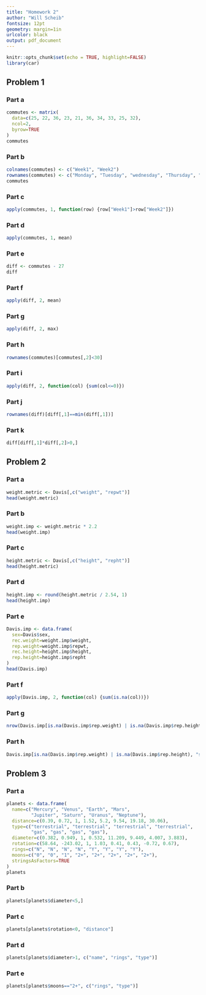 ```yaml
---
title: "Homework 2" 
author: "Will Scheib"
fontsize: 12pt
geometry: margin=1in
urlcolor: black
output: pdf_document
---
```


```r
knitr::opts_chunk$set(echo = TRUE, highlight=FALSE)
library(car)
```

## Problem 1
### Part a
```r
commutes <- matrix(
  data=c(25, 22, 36, 23, 21, 36, 34, 33, 25, 32),
  ncol=2,
  byrow=TRUE
)
commutes
```

### Part b
```r
colnames(commutes) <- c("Week1", "Week2")
rownames(commutes) <- c("Monday", "Tuesday", "wednesday", "Thursday", "Friday")
commutes
```
\newpage
### Part c
```r
apply(commutes, 1, function(row) {row["Week1"]>row["Week2"]})
```

### Part d
```r
apply(commutes, 1, mean)
```

### Part e
```r
diff <- commutes - 27
diff
```

### Part f
```r
apply(diff, 2, mean)
```

### Part g
```r
apply(diff, 2, max)
```

### Part h
```r
rownames(commutes)[commutes[,2]<30]
```

### Part i
```r
apply(diff, 2, function(col) {sum(col<=0)})
```

### Part j
```r
rownames(diff)[diff[,1]==min(diff[,1])]
```

### Part k
```r
diff[diff[,1]*diff[,2]>0,]
```

## Problem 2
### Part a
```r
weight.metric <- Davis[,c("weight", "repwt")]
head(weight.metric)
```

### Part b
```r
weight.imp <- weight.metric * 2.2
head(weight.imp)
```

### Part c
```r
height.metric <- Davis[,c("height", "repht")]
head(height.metric)
```

### Part d
```r
height.imp <- round(height.metric / 2.54, 1)
head(height.imp)
```
\newpage
### Part e
```r
Davis.imp <- data.frame(
  sex=Davis$sex,
  rec.weight=weight.imp$weight,
  rep.weight=weight.imp$repwt,
  rec.height=height.imp$height,
  rep.height=height.imp$repht
)
head(Davis.imp)
```

### Part f
```r
apply(Davis.imp, 2, function(col) {sum(is.na(col))})
```

### Part g
```r
nrow(Davis.imp[is.na(Davis.imp$rep.weight) | is.na(Davis.imp$rep.height),])
```

### Part h
```r
Davis.imp[is.na(Davis.imp$rep.weight) | is.na(Davis.imp$rep.height), "sex"]
```

## Problem 3
### Part a
```r
planets <- data.frame(
  name=c("Mercury", "Venus", "Earth", "Mars",
         "Jupiter", "Saturn", "Uranus", "Neptune"),
  distance=c(0.39, 0.72, 1, 1.52, 5.2, 9.54, 19.18, 30.06),
  type=c("terrestrial", "terrestrial", "terrestrial", "terrestrial",
         "gas", "gas", "gas", "gas"),
  diameter=c(0.382, 0.949, 1, 0.532, 11.209, 9.449, 4.007, 3.883),
  rotation=c(58.64, -243.02, 1, 1.03, 0.41, 0.43, -0.72, 0.67),
  rings=c("N", "N", "N", "N", "Y", "Y", "Y", "Y"),
  moons=c("0", "0", "1", "2+", "2+", "2+", "2+", "2+"),
  stringsAsFactors=TRUE
)
planets
```

### Part b
```r
planets[planets$diameter<5,]
```

### Part c
```r
planets[planets$rotation<0, "distance"]
```

### Part d
```r
planets[planets$diameter>1, c("name", "rings", "type")]
```

### Part e
```r
planets[planets$moons=="2+", c("rings", "type")]
```